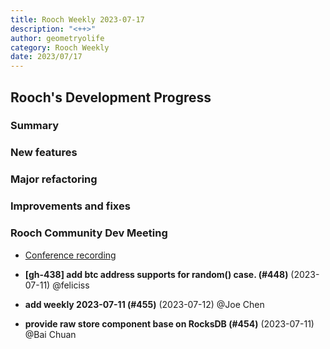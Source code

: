 ```yaml
---
title: Rooch Weekly 2023-07-17
description: "<++>"
author: geometryolife
category: Rooch Weekly
date: 2023/07/17
---
```



<PostHeader />

## Rooch's Development Progress

### Summary


### New features


### Major refactoring


### Improvements and fixes


### Rooch Community Dev Meeting

- [Conference recording](<++>)

- **[gh-438] add btc address supports for random() case. (#448)** (2023-07-11) @feliciss
- **add weekly 2023-07-11 (#455)** (2023-07-12) @Joe Chen
- **provide raw store component base on RocksDB (#454)** (2023-07-11) @Bai Chuan
